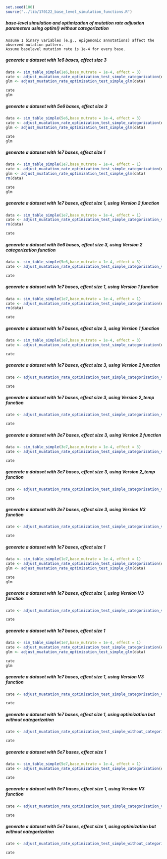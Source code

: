 ```r
set.seed(100)
source("../lib/170122_base_level_simulation_functions.R")
```

##### base-level simulation and optimization of mutation rate adjustion parameters using optim() without categorization
```
Assume 1 binary variables (e.g., epigenomic annotations) affect the observed mutation pattern.
Assume baselevel mutation rate is 1e-4 for every base. 

```

##### generate a dataset with 1e6 bases, effect size 3
```r
data <- sim_table_simple(1e6,base_mutrate = 1e-4, effect = 3)
cate <- adjust_muatation_rate_optimization_test_simple_categorization(data)
glm <- adjust_muatation_rate_optimization_test_simple_glm(data)
```

```r
cate
glm
```


##### generate a dataset with 5e6 bases, effect size 3
```r
data <- sim_table_simple(5e6,base_mutrate = 1e-4, effect = 3)
cate <- adjust_muatation_rate_optimization_test_simple_categorization(data)
glm <- adjust_muatation_rate_optimization_test_simple_glm(data)
```

```r
cate
glm
```


##### generate a dataset with 1e7 bases, effect size 1
```r
data <- sim_table_simple(1e7,base_mutrate = 1e-4, effect = 1)
cate <- adjust_muatation_rate_optimization_test_simple_categorization(data)
glm <- adjust_muatation_rate_optimization_test_simple_glm(data)
rm(data)
```

```r
cate
glm
```

##### generate a dataset with 1e7 bases, effect size 1, using Version 2 function

```r
data <- sim_table_simple(1e7,base_mutrate = 1e-4, effect = 1)
cate <- adjust_muatation_rate_optimization_test_simple_categorization_v2(data)
rm(data)
```

```r
cate
```


##### generate a dataset with 5e6 bases, effect size 3, using Version 2 categorization function
```r
data <- sim_table_simple(5e6,base_mutrate = 1e-4, effect = 3)
cate <- adjust_muatation_rate_optimization_test_simple_categorization_v2(data)
```

```r
cate
```

##### generate a dataset with 1e7 bases, effect size 1, using Version 1 function

```r
data <- sim_table_simple(1e7,base_mutrate = 1e-4, effect = 1)
cate <- adjust_muatation_rate_optimization_test_simple_categorization(data)
rm(data)
```

```r
cate
```

##### generate a dataset with 1e7 bases, effect size 3, using Version 1 function

```r
data <- sim_table_simple(1e7,base_mutrate = 1e-4, effect = 3)
cate <- adjust_muatation_rate_optimization_test_simple_categorization(data)
```

```r
cate
```

##### generate a dataset with 1e7 bases, effect size 3, using Version 2 function

```r
cate <- adjust_muatation_rate_optimization_test_simple_categorization_v2(data)
```

```r
cate
```

##### generate a dataset with 1e7 bases, effect size 3, using Version 2_temp function

```r
cate <- adjust_muatation_rate_optimization_test_simple_categorization_v2_temp(data)
```

```r
cate
```

##### generate a dataset with 3e7 bases, effect size 3, using Version 2 function

```r

data <- sim_table_simple(3e7,base_mutrate = 1e-4, effect = 3)
cate <- adjust_muatation_rate_optimization_test_simple_categorization_v2(data)
```

```r
cate
```

##### generate a dataset with 3e7 bases, effect size 3, using Version 2_temp function

```r
cate <- adjust_muatation_rate_optimization_test_simple_categorization_v2_temp(data)
```

```r
cate
```

##### generate a dataset with 3e7 bases, effect size 3, using Version V3 function

```r
cate <- adjust_muatation_rate_optimization_test_simple_categorization_v3(data)
```

```r
cate
```

##### generate a dataset with 1e7 bases, effect size 1
```r
data <- sim_table_simple(1e7,base_mutrate = 1e-4, effect = 1)
cate <- adjust_muatation_rate_optimization_test_simple_categorization(data)
glm <- adjust_muatation_rate_optimization_test_simple_glm(data)
```

```r
cate
glm
```

##### generate a dataset with 1e7 bases, effect size 1, using Version V3 function

```r
cate <- adjust_muatation_rate_optimization_test_simple_categorization_v3(data)
```

```r
cate
```

##### generate a dataset with 1e7 bases, effect size 1
```r
data <- sim_table_simple(1e7,base_mutrate = 1e-4, effect = 1)
cate <- adjust_muatation_rate_optimization_test_simple_categorization(data)
glm <- adjust_muatation_rate_optimization_test_simple_glm(data)
```

```r
cate
glm
```

##### generate a dataset with 1e7 bases, effect size 1, using Version V3 function

```r
cate <- adjust_muatation_rate_optimization_test_simple_categorization_v3(data)
```

```r
cate
```

##### generate a dataset with 1e7 bases, effect size 1, using optimization but without categorization

```r
cate <- adjust_muatation_rate_optimization_test_simple_without_categorization(data)
```

```r
cate
```

##### generate a dataset with 5e7 bases, effect size 1
```r
data <- sim_table_simple(5e7,base_mutrate = 1e-4, effect = 1)
cate <- adjust_muatation_rate_optimization_test_simple_categorization(data)
```

```r
cate
```

##### generate a dataset with 5e7 bases, effect size 1, using Version V3 function

```r
cate <- adjust_muatation_rate_optimization_test_simple_categorization_v3(data)
```

```r
cate
```

##### generate a dataset with 5e7 bases, effect size 1, using optimization but without categorization

```r
cate <- adjust_muatation_rate_optimization_test_simple_without_categorization(data)
```

```r
cate
```
